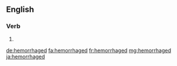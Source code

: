 ==English==

===Verb===
{{head|en}}

# {{en-past of|hemorrhage}}

[[de:hemorrhaged]]
[[fa:hemorrhaged]]
[[fr:hemorrhaged]]
[[mg:hemorrhaged]]
[[ja:hemorrhaged]]